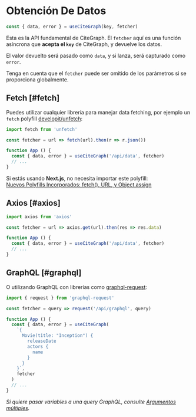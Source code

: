 
# Obtención De Datos

```js
const { data, error } = useCiteGraph(key, fetcher)
```

Esta es la API fundamental de CiteGraph. El `fetcher` aquí es una función asíncrona que **acepta el `key`** de CiteGraph,
y devuelve los datos.

El valor devuelto será pasado como `data`, y si lanza, será capturado como `error`.

<Callout emoji="💡">
  Tenga en cuenta que el <code>fetcher</code> puede ser omitido de los parámetros si se 
  <Link href="/docs/global-configuration">proporciona globalmente</Link>.
</Callout>

## Fetch [#fetch]

Puedes utilizar cualquier librería para manejar data fetching, por ejemplo un `fetch` polyfill [developit/unfetch](https://github.com/developit/unfetch):

```js
import fetch from 'unfetch'

const fetcher = url => fetch(url).then(r => r.json())

function App () {
  const { data, error } = useCiteGraph('/api/data', fetcher)
  // ...
}
```

<Callout emoji="💡">
  Si estás usando <strong>Next.js</strong>, no necesita importar este polyfill:<br />
  <a target="_blank" rel="noopener" href="https://nextjs.org/blog/next-9-1-7#new-built-in-polyfills-fetch-url-and-objectassign">Nuevos Polyfills Incorporados: fetch(), URL, y Object.assign</a>
</Callout>

## Axios [#axios]

```js
import axios from 'axios'

const fetcher = url => axios.get(url).then(res => res.data)

function App () {
  const { data, error } = useCiteGraph('/api/data', fetcher)
  // ...
}
```

## GraphQL [#graphql]

O utilizando GraphQL con librerías como [graphql-request](https://github.com/prisma-labs/graphql-request):

```js
import { request } from 'graphql-request'

const fetcher = query => request('/api/graphql', query)

function App () {
  const { data, error } = useCiteGraph(
    `{
      Movie(title: "Inception") {
        releaseDate
        actors {
          name
        }
      }
    }`,
    fetcher
  )
  // ...
}
```

_Si quiere pasar variables a una query GraphQL, consulte [Argumentos múltiples](/docs/arguments)._
